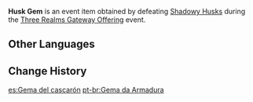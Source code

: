 {{Item Infobox
|id           = 101702
|image        = Item Husk Gem.png
|type         = Quest Items
|group        = Event Items
|event        = Three Realms Gateway Offering
|description  = A jewel that fell from the armor of a special Shadowy Husk after you defeated it. You can feel a will surging within it. Perhaps it might be more correct to say that this will manifested itself through the armor rather than manipulated it.
|source1      = [[Three Realms Gateway Offering]] Event
}}
'''Husk Gem''' is an event item obtained by defeating [[Shadowy Husks]] during the [[Three Realms Gateway Offering]] event.

==Other Languages==
{{Other Languages
|en      = Husk Gem
|zhs     = 壳之宝石
|zhs_rm  = Ké zhī Bǎoshí
|zht     = 殼之寶石
|zht_rm  = Ké zhī Bǎoshí
|zh_tl   = Gem of the Shell
|ja      = 殻の宝玉
|ja_rm   = Kara no Hougyoku
|ja_tl   = Gem of the Shell
|ko      = 갑주의 보석
|ko_rm   = 
|ko_tl   = 
|es      = Gema del cascarón
|es_tl   = Shell Gem 
|fr      = Gemme de carapace
|fr_tl   = Gem of Shell
|ru      = Самоцвет доспеха
|ru_tl   = 
|th      = Husk Gem
|vi      = Bảo Thạch Rỗng
|vi_tl   = 
|de      = Hüllenedelstein
|de_tl   = Husk Gemstone
|id      = Permata Cangkang
|id_tl   = Husk Gem
|pt      = Gema da Armadura
|pt_tl   = 
}}

==Change History==
{{Change History|2.5}}

[[es:Gema del cascarón]]
[[pt-br:Gema da Armadura]]